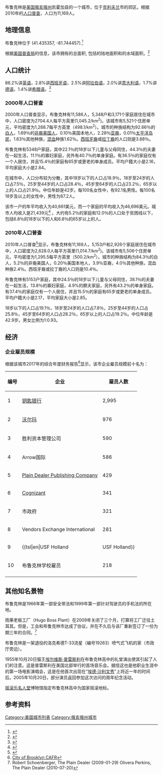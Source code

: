 {{Infobox settlement
|official_name            = 布鲁克林，俄亥俄州
|settlement_type          = [[City|City]]
|nickname                 = 
|motto                    =

<!-- Images -->
|image_skyline            = CiCi's Brooklyn.JPG
|imagesize                = 250px
|image_caption            = Buildings in a city shopping center
|image_flag               = 
|image_seal               = 

<!-- Maps -->
|image_map = Cuyahoga County Ohio incorporated and unincorporated areas Brooklyn highlighted.svg
|mapsize = 260px
|map_caption = 布鲁克林市在凯霍加县的位置和在俄亥俄州的位置
|image_map1 = Ohio in United States (US48).svg
|map_caption1 = 俄亥俄州在美国本土的位置

<!-- Location -->
|subdivision_type         = [[List_of_sovereign_states|国家]]
|subdivision_name         = 美利坚合众国
|subdivision_type1        = 州
|subdivision_name1        = [[俄亥俄州|俄亥俄州]]
|subdivision_type2        = 县
|subdivision_name2        = 凯霍加县

<!-- Government -->
|government_footnotes     = 
|government_type          = 
|leader_title             = [[市长|市长]]
|leader_name              = Katie Gallagher ([[Democratic_Party_(United_States)|D]])<ref>{{cite web|last1=Zurick|first1=Maura|title=Meet Brooklyn mayoral candidate Katherine Gallagher|url=http://www.cleveland.com/brooklyn/index.ssf/2015/10/meet_brooklyn_mayoral_candidat_3.html|website=[[The_Plain_Dealer|Cleveland.com]]|accessdate=30 January 2016|date=21 October 2015|quote=Party: Democrat}}</ref>
|leader_title1            = 
|leader_name1             = 
|established_title        = 
|established_date         =

<!-- Area -->
|unit_pref                = Imperial
|area_footnotes           = <ref name ="Gazetteer files"/>
|area_magnitude           = 
|area_total_km2           = 11.11
|area_land_km2            = 11.01
|area_water_km2           = 0.10
|area_total_sq_mi         = 4.29
|area_land_sq_mi          = 4.25
|area_water_sq_mi         = 0.04

<!-- Population -->
|population_as_of         = [[2010_United_States_Census|2010]]
|population_est           = 10646
|pop_est_as_of            = 2019<ref name="USCensusEst2019"/>
|population_footnotes     = <ref name ="wwwcensusgov"/>
|population_total         = 11169
|population_density_km2   = 1014.7
|population_density_sq_mi = 2628.0

<!-- General information -->
|timezone                 = [[North_American_Eastern_Time_Zone|Eastern (EST)]]
|utc_offset               = -5
|timezone_DST             = EDT
|utc_offset_DST           = -4
|elevation_footnotes      = <ref name="GR3">{{cite web|url=http://geonames.usgs.gov|accessdate=2008-01-31|title=US Board on Geographic Names|publisher=[[United_States_Geological_Survey|United States Geological Survey]]|date=2007-10-25|archive-date=2012-02-04|archive-url=https://web.archive.org/web/20120204035720/http://geonames.usgs.gov/|dead-url=no}}</ref>
|elevation_m              = 233
|elevation_ft             = 764
|coordinates              = {{coord|41|26|7|N|81|44|40|W|region:US_type:city|display=inline,title}}
|postal_code_type         = [[ZIP_code|ZIP code]]
|postal_code              = 44144
|area_code                = [[Area_code_216|216]]
|blank_name               = [[Federal_Information_Processing_Standard|FIPS code]]
|blank_info               = 39-09246<ref name="GR2">{{cite web |url=https://www.census.gov |publisher=[[United_States_Census_Bureau|United States Census Bureau]] |accessdate=2008-01-31 |title=U.S. Census website |archive-date=1996-12-27 |archive-url=https://web.archive.org/web/19961227012639/http://www.census.gov/ |dead-url=no }}</ref>
|blank1_name              = [[Geographic_Names_Information_System|GNIS]] feature ID
|blank1_info              = 1056727<ref name="GR3" />
|website                  = http://www.brooklynohio.gov/
|footnotes                = 
}}
布鲁克林是[[美国|美国]][[俄亥俄州|俄亥俄州]]凯霍加县的一个城市，位于[[克利夫兰|克利夫兰]]市的郊区。根据2010年的[[人口普查|人口普查]]，人口为11,169人。

== 地理信息 ==


布鲁克林位于{{coord|41|26|7|N|81|44|40|W|type:city}} (41.435357, -81.744457).<ref name="GR1">{{cite web|url=https://www.census.gov/geographies/reference-files/time-series/geo/gazetteer-files.html|publisher=[[美国普查局|United States Census Bureau]]|accessdate=2011-04-23|date=2011-02-12|title=US Gazetteer files: 2010, 2000, and 1990|archive-date=2019-08-24|archive-url=https://web.archive.org/web/20190824085937/https://www.census.gov/geographies/reference-files/time-series/geo/gazetteer-files.html|dead-url=no}}</ref>

根据[[美国普查局|美国普查局]]的信息，该市拥有{{convert|4.29|sqmi|sqkm|2}}的总面积, 包括{{convert|4.25|sqmi|sqkm|2}}的陆地面积和{{convert|0.04|sqmi|sqkm|2}}的水域面积。<ref name="Gazetteer files">{{cite web |title=US Gazetteer files 2010 |url=https://www.census.gov/geo/www/gazetteer/files/Gaz_places_national.txt |publisher=[[美国普查局|United States Census Bureau]] |accessdate=2013-01-06 |archiveurl=https://web.archive.org/web/20120702145235/http://www.census.gov/geo/www/gazetteer/files/Gaz_places_national.txt |archivedate=2012-07-02 }}</ref>

==人口统计==

86.2%讲[[英语|英语]]，2.8%讲[[西班牙语|西班牙语]]，2.5%讲[[阿拉伯语|阿拉伯语]]，2.0%讲[[意大利语|意大利语]]，1.7%讲[[德语|德语]]，1.4%讲[[希腊语|希腊语]]。<ref>{{cite web|url=https://www.mla.org/map_data_results&state_id=39&place_id=9246&cty_id=|title=Data Center Results|publisher=|accessdate=2 September 2016}}</ref>

===2000年人口普查===
2000年人口普查显示，布鲁克林有11,586人，5,348户和3,171个家庭居住在城市中，人口密度为2704.4人每平方英里(1,045.2/km<sup>2</sup>)。该城市有5,521个住房单元，平均密度为1,288.7每平方英里（498.1/km<sup>2</sup>）。城市的种族结构为92.66％的[[白人|白人]]，1.69％的[[非裔美国人|非裔美国人]]，0.10％美国本地人，2.28％[[亚洲人|亚裔]]，0.01％[[太平洋島原住民|太平洋岛民]]，1.63％其他种族，[[混血兒|混血]]种族1.62％。[[西班牙裔美国人|西班牙裔]]或[[拉丁裔美国人|拉丁裔]]的人口则是3.88％。

布鲁克林有5348户家庭，其中22.1％的18岁以下儿童与父母同住，44.3％的夫妻在一起生活，11.1％的寡妇家庭，另外有40.7％的单身家庭。有36.5％的家庭仅有一个人居住，并且15.4％的家庭有65岁或更老的单身成员。平均户籍大小是2.16，平均家庭大小是2.84。

在城市中，人口分布较为分散，其中18岁以下的人口占18.9％，18岁至24岁的人口占7.5％，25岁至44岁的人口占28.4％，45岁至64岁的人口占23.2％，65岁以上的人口占21.9％。中位年龄是42岁。每100名女性中，有92.1名男性。每100名18岁及以上的女性中，男性为87.2人。

该市一户的年平均收入为40,661美元，而一个家庭的平均收入为46,696美元。城市人均收入是21,439元<ref>{{cite web|url=http://quickfacts.census.gov/qfd/states/39/3909246.html|title=Population estimates, July 1, 2015,  (V2015)|accessdate=2 September 2016|archive-url=https://web.archive.org/web/20150905080149/http://quickfacts.census.gov/qfd/states/39/3909246.html|archive-date=2015-09-05}}</ref> 。大约有5.2％的家庭和12.0％的人口处于贫困线以下，包括6.8％的18岁以下的人和6.8％的65岁以上的人。

===2010年人口普查===
2010年人口普查<ref name="wwwcensusgov">{{cite web|title=U.S. Census website|url=https://www.census.gov|publisher=[[美国普查局|United States Census Bureau]]|accessdate=2013-01-06|archive-date=1996-12-27|archive-url=https://web.archive.org/web/19961227012639/http://www.census.gov/|dead-url=no}}</ref>显示，布鲁克林有11,169人，5,153户和2,926个家庭居住在城市中，人口密度为2,628.0人每平方英里(1,014.7/km<sup>2</sup>)。该城市有5,506个住房单元，平均密度为1,295.5每平方英里（500.2/km<sup>2</sup>）。城市的种族结构为84.3％的白人，5.2％的非裔美国人，0.20％美国本地人，3.9％亚裔，4.0％其他种族，混血种族2.4％。西班牙裔或拉丁裔的人口则是10.4％。

布鲁克林有5153户家庭，其中24.5％的18岁以下儿童与父母同住，38.1％的夫妻在一起生活，13.8％的寡妇家庭，4.9%的鳏夫家庭，另外有43.2％的单身家庭。有37.4％的家庭仅有一个人居住，并且15.5％的家庭有65岁或更老的单身成员。平均户籍大小是2.17，平均家庭大小是2.85。

18岁以下的人口占19.1％，18岁至24岁的人口占7.8％，25岁至44岁的人口占25.8％，45岁至64岁的人口占28.2％，65岁以上的人口占19.2％。中位年龄是42.9岁。男女比例为1:0.93。

{{US Census population
|1870= 648
|1930= 784
|1940= 1108
|1950= 6317
|1960= 10733
|1970= 13142
|1980= 12342
|1990= 11706
|2000= 11586
|2010= 11169
|estyear=2019
|estimate=10646
|estref=<ref name="USCensusEst2019">{{cite web|url=https://www.census.gov/programs-surveys/popest/data/tables.2019.html|title=Population and Housing Unit Estimates|accessdate=May 21, 2020|archive-date=2019-07-26|archive-url=https://web.archive.org/web/20190726235959/https://www.census.gov/programs-surveys/popest/data/tables.2019.html|dead-url=no}}</ref>
|footnote=资料来源:<ref name="GR2" /><ref name="Census1960">{{cite web|title=Number of Inhabitants: Ohio|url=https://www2.census.gov/library/publications/decennial/1960/population-volume-1/37749282v1p37_ch02.pdf|date=1960|work=18th Census of the United States|publisher=U.S. Census Bureau|access-date=24 April 2020|archive-date=2021-03-08|archive-url=https://web.archive.org/web/20210308120550/https://www2.census.gov/library/publications/decennial/1960/population-volume-1/37749282v1p37_ch02.pdf|dead-url=no}}</ref><ref name="Census1990">{{cite web|title=Ohio: Population and Housing Unit Counts|url=https://www.census.gov/prod/cen1990/cph2/cph-2-37.pdf|publisher=U.S. Census Bureau|accessdate=22 November 2013|archive-date=2017-07-27|archive-url=https://web.archive.org/web/20170727092429/https://www.census.gov/prod/cen1990/cph2/cph-2-37.pdf|dead-url=no}}</ref><ref name="CensusPopEst">{{cite web|title=Incorporated Places and Minor Civil Divisions Datasets: Subcounty Population Estimates: April 1, 2010 to July 1, 2012|url=https://www.census.gov/popest/data/cities/totals/2012/SUB-EST2012.html|publisher=U.S. Census Bureau|accessdate=25 November 2013|url-status=dead|archiveurl=https://web.archive.org/web/20130611010502/http://www.census.gov/popest/data/cities/totals/2012/SUB-EST2012.html|archivedate=11 June 2013}}</ref>
}}
==经济==
===企业雇员规模===
根据该城市2017年的综合年度财务报告<ref name="cafr2017">[http://www.brooklynohio.gov/pdf_brooklyn/en-US/2017cafr.pdf City of Brooklyn CAFR]{{Dead link}}</ref>显示，该市企业雇员规模前十名为：
{| class="wikitable" border="1"
|-
! 编号
! 企业
! 雇员人数
|-
| 1
|[[鑰匙銀行|钥匙银行]]
|2,995
|-
| 2
|[[沃尔玛|沃尔玛]]
|976
|-
| 3
|胜利资本管理公司
|590
|-
| 4
|Arrow国际
|586
|-
| 5
|[[誠懇家日報|Plain Dealer Publishing Company]]
|429
|-
| 6
|[[高知特|Cognizant]]
|341
|-
| 7
|市政府
|321
|-
| 8
|Vendors Exchange International
|281
|-
| 9
|{{tsl|en|USF Holland||USF Holland}}
|244
|-
| 10
|布鲁克林学校雇员
|218
|-
|}

==其他知名景物==
布鲁克林是1966年第一部安全带法和1999年第一部针对驾驶员的手机法的所在地。

雨果老板工厂（Hugo Boss Plant）在2009年关闭了三个月，打算将工厂迁往土耳其。但是，工会和布鲁克林市达成了协议，并在不久后与该厂重新签订了一份为期三年的合同。<ref>Robert Schoenberger, The Plain Dealer (2009-01-29) Olivera Perkins, The Plain Dealer (2010-07-20)</ref>

布鲁克林是一架退役的洛克希德T-33流星（编号19263）喷气式飞机的家（市政厅旁边）。

1955年10月20日猫王[[埃爾維斯·皮禮士利|埃尔维斯·普雷斯利]]在布鲁克林高中的礼堂演出使其引起了人们的注意。这是普雷斯利在美国北部举行的首场音乐会。据信这也是他职业生涯中的第一场电影演唱会，这是在他首次出现在“[[埃德·沙利文|埃德·沙利文秀]]”上将近一年的时间后。2005年10月20日，部分演员返回参加这次访问的周年纪念活动。

[[摇滚名人堂|摇滚乐名人堂]]博物馆指定布鲁克林高中为国家摇滚地标。

== 参考资料 ==
<references />

[[Category:美国城市列表|Category:美国城市列表]]
[[Category:俄亥俄州城市|Category:俄亥俄州城市]]
